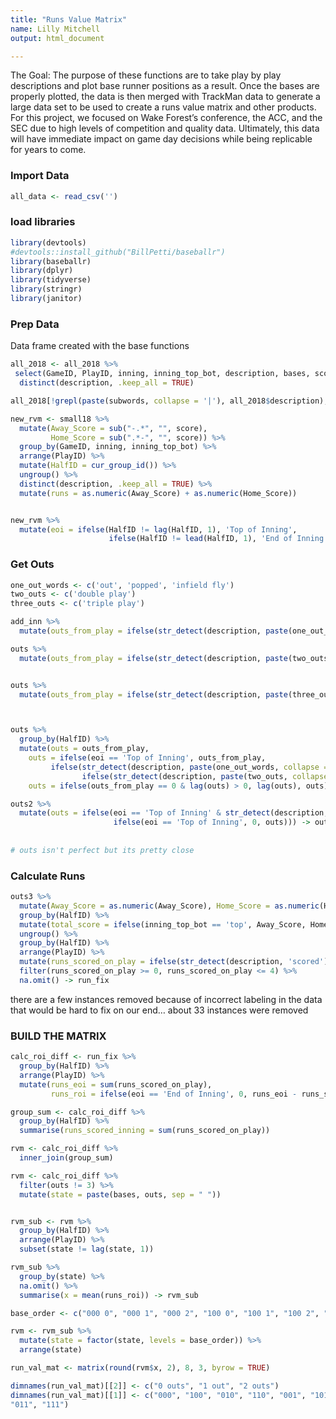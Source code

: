---
title: "Runs Value Matrix"
name: Lilly Mitchell
output: html_document

---


 The Goal:
 The purpose of these functions are to take play by play descriptions and plot base runner positions as a result. 
 Once the bases are properly plotted, the data is then merged with TrackMan data to generate a large data set to be used to create a runs value matrix and other products. 
 For this project, we focused on Wake Forest's conference, the ACC, and the SEC due to high levels of competition and quality data. 
 Ultimately, this data will have immediate impact on game day decisions while being replicable for years to come.

### Import Data
```{r message=FALSE, warning=FALSE}
all_data <- read_csv('')

```


### load libraries
```{r message=FALSE, warning=FALSE}
library(devtools)
#devtools::install_github("BillPetti/baseballr")
library(baseballr)
library(dplyr)
library(tidyverse)
library(stringr)
library(janitor)
```

### Prep Data
Data frame created with the base functions

```{r message=FALSE, warning=FALSE}
all_2018 <- all_2018 %>%
 select(GameID, PlayID, inning, inning_top_bot, description, bases, score, BatterTeam, RunsScored)%>%
  distinct(description, .keep_all = TRUE)

all_2018[!grepl(paste(subwords, collapse = '|'), all_2018$description),] -> small18

new_rvm <- small18 %>%
  mutate(Away_Score = sub("-.*", "", score),
         Home_Score = sub(".*-", "", score)) %>%
  group_by(GameID, inning, inning_top_bot) %>%
  arrange(PlayID) %>%
  mutate(HalfID = cur_group_id()) %>%
  ungroup() %>%
  distinct(description, .keep_all = TRUE) %>%
  mutate(runs = as.numeric(Away_Score) + as.numeric(Home_Score))


new_rvm %>%
  mutate(eoi = ifelse(HalfID != lag(HalfID, 1), 'Top of Inning',
                      ifelse(HalfID != lead(HalfID, 1), 'End of Inning', 'During Inning'))) -> add_inn
```

### Get Outs

```{r message=FALSE, warning=FALSE}

one_out_words <- c('out', 'popped', 'infield fly')
two_outs <- c('double play')
three_outs <- c('triple play')

add_inn %>%
  mutate(outs_from_play = ifelse(str_detect(description, paste(one_out_words, collapse = '|')), 1, 0)) -> outs

outs %>%
  mutate(outs_from_play = ifelse(str_detect(description, paste(two_outs, collapse = '|')), 2, outs_from_play)) -> outs


outs %>%
  mutate(outs_from_play = ifelse(str_detect(description, paste(three_outs, collapse = '|')), 3, outs_from_play)) -> outs



outs %>%
  group_by(HalfID) %>%
  mutate(outs = outs_from_play,
    outs = ifelse(eoi == 'Top of Inning', outs_from_play,
         ifelse(str_detect(description, paste(one_out_words, collapse = '|')), lag(as.numeric(outs_from_play))+1, 
                ifelse(str_detect(description, paste(two_outs, collapse = '|')), lag(as.numeric(outs_from_play))+2, lag(as.numeric(outs))))),
    outs = ifelse(outs_from_play == 0 & lag(outs) > 0, lag(outs), outs)) -> outs2

outs2 %>%
  mutate(outs = ifelse(eoi == 'Top of Inning' & str_detect(description, 'out'), 1,
                       ifelse(eoi == 'Top of Inning', 0, outs))) -> outs3
  
       
# outs isn't perfect but its pretty close
```

### Calculate Runs
```{r message=FALSE, warning=FALSE}

outs3 %>%
  mutate(Away_Score = as.numeric(Away_Score), Home_Score = as.numeric(Home_Score)) %>%
  group_by(HalfID) %>%
  mutate(total_score = ifelse(inning_top_bot == 'top', Away_Score, Home_Score)) %>%
  ungroup() %>%
  group_by(HalfID) %>%
  arrange(PlayID) %>%
  mutate(runs_scored_on_play = ifelse(str_detect(description, 'scored'), total_score - lag(total_score), 0)) %>%
  filter(runs_scored_on_play >= 0, runs_scored_on_play <= 4) %>%
  na.omit() -> run_fix

```

there are a few instances removed because of incorrect labeling in the data that would be hard to fix on our end... about 33 instances were removed

### BUILD THE MATRIX

```{r message=FALSE, warning=FALSE}
calc_roi_diff <- run_fix %>%
  group_by(HalfID) %>%
  arrange(PlayID) %>%
  mutate(runs_eoi = sum(runs_scored_on_play),
         runs_roi = ifelse(eoi == 'End of Inning', 0, runs_eoi - runs_scored_on_play))

group_sum <- calc_roi_diff %>%
  group_by(HalfID) %>%
  summarise(runs_scored_inning = sum(runs_scored_on_play))

rvm <- calc_roi_diff %>%
  inner_join(group_sum) 

rvm <- calc_roi_diff %>%
  filter(outs != 3) %>%
  mutate(state = paste(bases, outs, sep = " "))


rvm_sub <- rvm %>%
  group_by(HalfID) %>%
  arrange(PlayID) %>%
  subset(state != lag(state, 1))

rvm_sub %>%
  group_by(state) %>%
  na.omit() %>%
  summarise(x = mean(runs_roi)) -> rvm_sub

base_order <- c("000 0", "000 1", "000 2", "100 0", "100 1", "100 2", "010 0", "010 1", "010 2", "110 0", "110 1", "110 2", "001 0", "001 1", "001 2", "101 0", "101 1", "101 2", "011 0", "011 1", "011 2", "111 0", "111 1", "111 2")

rvm <- rvm_sub %>%
  mutate(state = factor(state, levels = base_order)) %>%
  arrange(state)

run_val_mat <- matrix(round(rvm$x, 2), 8, 3, byrow = TRUE)

dimnames(run_val_mat)[[2]] <- c("0 outs", "1 out", "2 outs")
dimnames(run_val_mat)[[1]] <- c("000", "100", "010", "110", "001", "101",
"011", "111")

```
